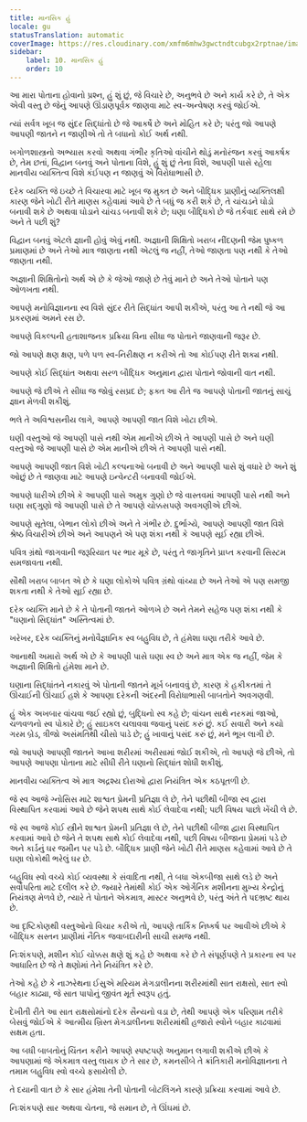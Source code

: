 ```yaml
---
title: માનસિક હું
locale: gu
statusTranslation: automatic
coverImage: https://res.cloudinary.com/xmfm6mhw3gwctndtcubgx2rptnae/image/upload/v1741354419/small_cover_la_gran_rebelion_28716e29d2.webp
sidebar:
    label: 10. માનસિક હું
    order: 10
---
```

આ મારા પોતાના હોવાનો પ્રશ્ન, હું શું છું, જે વિચારે છે, અનુભવે છે અને કાર્ય કરે છે, તે એક એવી વસ્તુ છે જેનું આપણે ઊંડાણપૂર્વક જાણવા માટે સ્વ-અન્વેષણ કરવું જોઈએ.

ત્યાં સર્વત્ર ખૂબ જ સુંદર સિદ્ધાંતો છે જે આકર્ષે છે અને મોહિત કરે છે; પરંતુ જો આપણે આપણી જાતને ન જાણીએ તો તે બધાનો કોઈ અર્થ નથી.

ખગોળશાસ્ત્રનો અભ્યાસ કરવો અથવા ગંભીર કૃતિઓ વાંચીને થોડું મનોરંજન કરવું આકર્ષક છે, તેમ છતાં, વિદ્વાન બનવું અને પોતાના વિશે, હું શું છું તેના વિશે, આપણી પાસે રહેલા માનવીય વ્યક્તિત્વ વિશે કંઈપણ ન જાણવું એ વિરોધાભાસી છે.

દરેક વ્યક્તિ જે ઇચ્છે તે વિચારવા માટે ખૂબ જ મુક્ત છે અને બૌદ્ધિક પ્રાણીનું વ્યક્તિલક્ષી કારણ જેને ખોટી રીતે માણસ કહેવામાં આવે છે તે બધું જ કરી શકે છે, તે ચાંચડને ઘોડો બનાવી શકે છે અથવા ઘોડાને ચાંચડ બનાવી શકે છે; ઘણા બૌદ્ધિકો છે જે તર્કવાદ સાથે રમે છે અને તે પછી શું?

વિદ્વાન બનવું એટલે જ્ઞાની હોવું એવું નથી. અજ્ઞાની શિક્ષિતો ખરાબ નીંદણની જેમ પુષ્કળ પ્રમાણમાં છે અને તેઓ માત્ર જાણતા નથી એટલું જ નહીં, તેઓ જાણતા પણ નથી કે તેઓ જાણતા નથી.

અજ્ઞાની શિક્ષિતોનો અર્થ એ છે કે જેઓ જાણે છે તેવું માને છે અને તેઓ પોતાને પણ ઓળખતા નથી.

આપણે મનોવિજ્ઞાનના સ્વ વિશે સુંદર રીતે સિદ્ધાંત આપી શકીએ, પરંતુ આ તે નથી જે આ પ્રકરણમાં અમને રસ છે.

આપણે વિકલ્પની હતાશાજનક પ્રક્રિયા વિના સીધા જ પોતાને જાણવાની જરૂર છે.

જો આપણે ક્ષણ ક્ષણ, પળે પળ સ્વ-નિરીક્ષણ ન કરીએ તો આ કોઈપણ રીતે શક્ય નથી.

આપણે કોઈ સિદ્ધાંત અથવા સરળ બૌદ્ધિક અનુમાન દ્વારા પોતાને જોવાની વાત નથી.

આપણે જે છીએ તે સીધા જ જોવું રસપ્રદ છે; ફક્ત આ રીતે જ આપણે પોતાની જાતનું સાચું જ્ઞાન મેળવી શકીશું.

ભલે તે અવિશ્વસનીય લાગે, આપણે આપણી જાત વિશે ખોટા છીએ.

ઘણી વસ્તુઓ જે આપણી પાસે નથી એમ માનીએ છીએ તે આપણી પાસે છે અને ઘણી વસ્તુઓ જે આપણી પાસે છે એમ માનીએ છીએ તે આપણી પાસે નથી.

આપણે આપણી જાત વિશે ખોટી કલ્પનાઓ બનાવી છે અને આપણી પાસે શું વધારે છે અને શું ઓછું છે તે જાણવા માટે આપણે ઇન્વેન્ટરી બનાવવી જોઈએ.

આપણે ધારીએ છીએ કે આપણી પાસે અમુક ગુણો છે જે વાસ્તવમાં આપણી પાસે નથી અને ઘણા સદ્ગુણો જે આપણી પાસે છે તે આપણે ચોક્કસપણે અવગણીએ છીએ.

આપણે સૂતેલા, બેભાન લોકો છીએ અને તે ગંભીર છે. દુર્ભાગ્યે, આપણે આપણી જાત વિશે શ્રેષ્ઠ વિચારીએ છીએ અને આપણને એ પણ શંકા નથી કે આપણે સૂઈ રહ્યા છીએ.

પવિત્ર ગ્રંથો જાગવાની જરૂરિયાત પર ભાર મૂકે છે, પરંતુ તે જાગૃતિને પ્રાપ્ત કરવાની સિસ્ટમ સમજાવતા નથી.

સૌથી ખરાબ બાબત એ છે કે ઘણા લોકોએ પવિત્ર ગ્રંથો વાંચ્યા છે અને તેઓ એ પણ સમજી શકતા નથી કે તેઓ સૂઈ રહ્યા છે.

દરેક વ્યક્તિ માને છે કે તે પોતાની જાતને ઓળખે છે અને તેમને સહેજ પણ શંકા નથી કે "ઘણાનો સિદ્ધાંત" અસ્તિત્વમાં છે.

ખરેખર, દરેક વ્યક્તિનું મનોવૈજ્ઞાનિક સ્વ બહુવિધ છે, તે હંમેશા ઘણા તરીકે આવે છે.

આનાથી અમારો અર્થ એ છે કે આપણી પાસે ઘણા સ્વ છે અને માત્ર એક જ નહીં, જેમ કે અજ્ઞાની શિક્ષિતો હંમેશા માને છે.

ઘણાના સિદ્ધાંતને નકારવું એ પોતાની જાતને મૂર્ખ બનાવવું છે, કારણ કે હકીકતમાં તે ઊંચાઈની ઊંચાઈ હશે કે આપણા દરેકની અંદરની વિરોધાભાસી બાબતોને અવગણવી.

હું એક અખબાર વાંચવા જઈ રહ્યો છું, બુદ્ધિનો સ્વ કહે છે; વાંચન સાથે નરકમાં જાઓ, ચળવળનો સ્વ પોકારે છે; હું સાઇકલ ચલાવવા જવાનું પસંદ કરું છું. કઈ સવારી અને કયો ગરમ બ્રેડ, ત્રીજો અસંમતિથી ચીસો પાડે છે; હું ખાવાનું પસંદ કરું છું, મને ભૂખ લાગી છે.

જો આપણે આપણી જાતને આખા શરીરમાં અરીસામાં જોઈ શકીએ, તો આપણે જે છીએ, તો આપણે આપણા પોતાના માટે સીધી રીતે ઘણાનો સિદ્ધાંત શોધી શકીશું.

માનવીય વ્યક્તિત્વ એ માત્ર અદ્રશ્ય દોરાઓ દ્વારા નિયંત્રિત એક કઠપૂતળી છે.

જે સ્વ આજે ગ્નોસિસ માટે શાશ્વત પ્રેમની પ્રતિજ્ઞા લે છે, તેને પછીથી બીજા સ્વ દ્વારા વિસ્થાપિત કરવામાં આવે છે જેને શપથ સાથે કોઈ લેવાદેવા નથી; પછી વિષય પાછો ખેંચી લે છે.

જે સ્વ આજે કોઈ સ્ત્રીને શાશ્વત પ્રેમની પ્રતિજ્ઞા લે છે, તેને પછીથી બીજા દ્વારા વિસ્થાપિત કરવામાં આવે છે જેને તે શપથ સાથે કોઈ લેવાદેવા નથી, પછી વિષય બીજાના પ્રેમમાં પડે છે અને કાર્ડનું ઘર જમીન પર પડે છે. બૌદ્ધિક પ્રાણી જેને ખોટી રીતે માણસ કહેવામાં આવે છે તે ઘણા લોકોથી ભરેલું ઘર છે.

બહુવિધ સ્વો વચ્ચે કોઈ વ્યવસ્થા કે સંવાદિતા નથી, તે બધા એકબીજા સાથે લડે છે અને સર્વોપરિતા માટે દલીલ કરે છે. જ્યારે તેમાંથી કોઈ એક ઓર્ગેનિક મશીનના મુખ્ય કેન્દ્રોનું નિયંત્રણ મેળવે છે, ત્યારે તે પોતાને એકમાત્ર, માસ્ટર અનુભવે છે, પરંતુ અંતે તે પદભ્રષ્ટ થાય છે.

આ દૃષ્ટિકોણથી વસ્તુઓનો વિચાર કરીએ તો, આપણે તાર્કિક નિષ્કર્ષ પર આવીએ છીએ કે બૌદ્ધિક સસ્તન પ્રાણીમાં નૈતિક જવાબદારીની સાચી સમજ નથી.

નિઃશંકપણે, મશીન કોઈ ચોક્કસ ક્ષણે શું કહે છે અથવા કરે છે તે સંપૂર્ણપણે તે પ્રકારના સ્વ પર આધારિત છે જે તે ક્ષણોમાં તેને નિયંત્રિત કરે છે.

તેઓ કહે છે કે નાઝરેથના ઈસુએ મરિયમ મેગડાલીનના શરીરમાંથી સાત રાક્ષસો, સાત સ્વો બહાર કાઢ્યા, જે સાત પાપોનું જીવંત મૂર્ત સ્વરૂપ હતું.

દેખીતી રીતે આ સાત રાક્ષસોમાંનો દરેક સૈન્યનો વડા છે, તેથી આપણે એક પરિણામ તરીકે બેસવું જોઈએ કે આત્મીય ખ્રિસ્ત મેગડાલીનના શરીરમાંથી હજારો સ્વોને બહાર કાઢવામાં સક્ષમ હતા.

આ બધી બાબતોનું ચિંતન કરીને આપણે સ્પષ્ટપણે અનુમાન લગાવી શકીએ છીએ કે આપણામાં જે એકમાત્ર વસ્તુ લાયક છે તે સાર છે, કમનસીબે તે ક્રાંતિકારી મનોવિજ્ઞાનના તે તમામ બહુવિધ સ્વો વચ્ચે ફસાયેલી છે.

તે દયાની વાત છે કે સાર હંમેશા તેની પોતાની બોટલિંગને કારણે પ્રક્રિયા કરવામાં આવે છે.

નિઃશંકપણે સાર અથવા ચેતના, જે સમાન છે, તે ઊંઘમાં છે.

